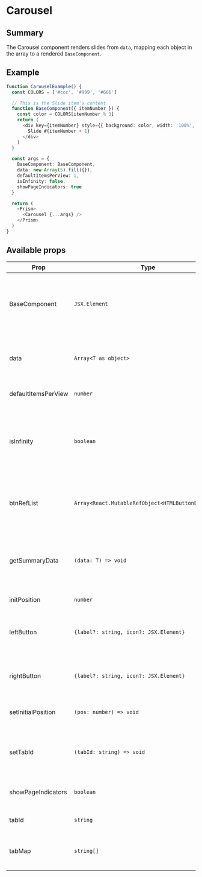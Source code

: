 ---
---

# Carousel

## Summary

The Carousel component renders slides from `data`, mapping each object in the array to a rendered `BaseComponent`.

## Example

```typescript live
function CarouselExample() {
  const COLORS = ['#ccc', '#999', '#666']

  // This is the Slide item's content
  function BaseComponent({ itemNumber }) {
    const color = COLORS[itemNumber % 3]
    return (
      <div key={itemNumber} style={{ background: color, width: '100%', height: '400px' }}>
        Slide #{itemNumber + 1}
      </div>
    )
  }

  const args = {
    BaseComponent: BaseComponent,
    data: new Array(5).fill({}),
    defaultItemsPerView: 1,
    isInfinity: false,
    showPageIndicators: true
  }

  return (
    <Prism>
      <Carousel {...args} />
    </Prism>
  )
}
```

## Available props

| Prop                | Type                                               | Description                                                                                                |          |
| ------------------- | -------------------------------------------------- | ---------------------------------------------------------------------------------------------------------- | -------- |
| BaseComponent       | `JSX.Element`                                      | Component to render. Recieves all props plus metadata about current slide, all slides, etc                 | Required |
| data                | `Array<T as object>`                               | The corresponding data to pass `BaseComponent` as the `data` prop                                          | Required |
| defaultItemsPerView | `number`                                           | Number of components per page                                                                              | Required |
| isInfinity          | `boolean`                                          | Whether or not scrolling should be infinite. (Hitting next on last slide goes to beginning and vice versa) | Required |
| btnRefList          | `Array<React.MutableRefObject<HTMLButtonElement>>` | References to the buttons rendered by the tab control, parallel to `tabMap`                                | Optional |
| getSummaryData      | `(data: T) => void`                                | Callback is called when a users hits `[SPACE]` or `[ENTER]` while focused on a button in `btnRefList`      | Optional |
| initPosition        | `number`                                           | Index of active slide.                                                                                     | Optional |
| leftButton          | `{label?: string, icon?: JSX.Element}`             | Optional label and Element to override the default previous button                                         | Optional |
| rightButton         | `{label?: string, icon?: JSX.Element}`             | Optional label and Element to override the default next button                                             | Optional |
| setInitialPosition  | `(pos: number) => void`                            | Callback is called as the active slide is updated                                                          | Optional |
| setTabId            | `(tabId: string) => void`                          | Callback which is called when the `tabId` requires updating                                                | Optional |
| showPageIndicators  | `boolean`                                          | Whether or not to show active slide indicators                                                             | Optional |
| tabId               | `string`                                           | The id of the active tab in `tabMap`                                                                       | Optional |
| tabMap              | `string[]`                                         | Map of IDs for existing tabs which correspond to `btnRefList`                                              | Optional |
